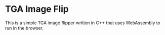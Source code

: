 
# TGA Image Flip

This is a simple TGA image flipper written in C++ that uses WebAssembly to run in the browser.


<Content />